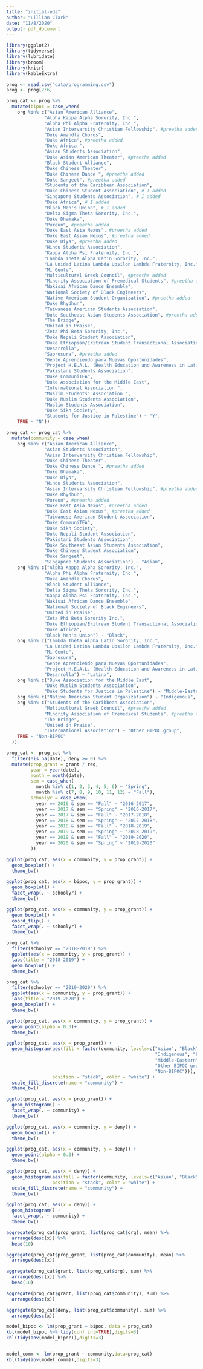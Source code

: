 ```yaml
---
title: "initial-eda"
author: "Lillian Clark"
date: "11/8/2020"
output: pdf_document
---
```


```r
library(ggplot2)
library(tidyverse)
library(lubridate)
library(broom)
library(knitr)
library(kableExtra)
```

```r
prog <- read.csv("data/programming.csv")
prog <- prog[2:6] 
```

```r
prog_cat <- prog %>%
  mutate(bipoc = case_when(
    org %in% c("Asian American Alliance", 
              "Alpha Kappa Alpha Sorority, Inc.",
              "Alpha Phi Alpha Fraternity, Inc.",
              "Asian Intervarsity Christian Fellowship", #preetha added
              "Duke Amandla Chorus",
              "Duke Africa", #preetha added
              "Duke Africa ",
              "Asian Students Association",
              "Duke Asian American Theater", #preetha added
              "Black Student Alliance",
              "Duke Chinese Theater",
              "Duke Chinese Dance ", #preetha added
              "Duke Sangeet", #preetha added
              "Students of the Caribbean Association",
              "Duke Chinese Student Association", # I added
              "Singapore Students Association", # I added
              "Duke Africa", # I added
              "Black Men's Union", # I added
              "Delta Sigma Theta Sorority, Inc.",
              "Duke Dhamaka",
              "Pureun", #preetha added
              "Duke East Asia Nexus", #preetha added
              "Duke East Asian Nexus", #preetha added
              "Duke Diya", #preetha added
              "Hindu Students Association",
              "Kappa Alpha Psi Fraternity, Inc.",
              "Lambda Theta Alpha Latin Sorority, Inc.",
              "La Unidad Latina Lambda Upsilon Lambda Fraternity, Inc.",
              "Mi Gente",
              "Multicultural Greek Council", #preetha added
              "Minority Association of Premedical Students", #preetha added
              "Nakisai African Dance Ensemble",
              "National Society of Black Engineers",
              "Native American Student Organization", #preetha added
              "Duke Rhydhun",
              "Taiwanese American Students Association",
              "Duke Southeast Asian Students Association", #preetha added
              "The Bridge",
              "United in Praise",
              "Zeta Phi Beta Sorority, Inc.",
              "Duke Nepali Student Association",
              "Duke Ethiopian/Eritrean Student Transactional Association",
              "Desarrolla",
              "Sabrosura", #preetha added
              "Gente Aprendiendo para Nuevas Oportunidades",
              "Project H.E.A.L. (Health Education and Awareness in Latin America)",
              "Pakistani Students Association",
              "Duke CommuniTEA",
              "Duke Association for the Middle East",
              "International Association ",
              "Muslim Students' Association ",
              "Duke Muslim Students Association",
              "Muslim Students Association",
              "Duke Sikh Society",
              "Students for Justice in Palestine") ~ "Y",
    TRUE ~ "N"))
```

```r
prog_cat <- prog_cat %>%
  mutate(community = case_when(
    org %in% c("Asian American Alliance",
              "Asian Students Association",
              "Asian Intervarsity Christian Fellowship",
              "Duke Chinese Theater",
              "Duke Chinese Dance ", #preetha added
              "Duke Dhamaka",
              "Duke Diya",
              "Hindu Students Association",
              "Asian Intervarsity Christian Fellowship", #preetha added
              "Duke Rhydhun",
              "Pureun", #preetha added
              "Duke East Asia Nexus", #preetha added
              "Duke East Asian Nexus", #preetha added
              "Taiwanese American Student Association",
              "Duke CommuniTEA",
              "Duke Sikh Society",
              "Duke Nepali Student Association",
              "Pakistani Students Association",
              "Duke Southeast Asian Students Association",
              "Duke Chinese Student Association",
              "Duke Sangeet",
              "Singapore Students Association") ~ "Asian",
    org %in% c("Alpha Kappa Alpha Sorority, Inc.",
              "Alpha Phi Alpha Fraternity, Inc.",
              "Duke Amandla Chorus",
              "Black Student Alliance",
              "Delta Sigma Theta Sorority, Inc.",
              "Kappa Alpha Psi Fraternity, Inc.",
              "Nakisai African Dance Ensemble",
              "National Society of Black Engineers",
              "United in Praise",
              "Zeta Phi Beta Sorority Inc.",
              "Duke Ethiopian/Eritrean Student Transactional Association",
              "Duke Africa",
              "Black Men's Union") ~ "Black",
    org %in% c("Lambda Theta Alpha Latin Sorority, Inc.", 
              "La Unidad Latina Lambda Upsilon Lambda Fraternity, Inc.",
              "Mi Gente",
              "Sabrosura",
              "Gente Aprendiendo para Nuevas Oportunidades",
              "Project H.E.A.L. (Health Education and Awareness in Latin America)",
              "Desarrolla") ~ "Latinx",
    org %in% c("Duke Association for the Middle East",
              "Duke Muslim Students Association",
              "Duke Students for Justice in Palestine") ~ "Middle-Eastern",
    org %in% c("Native American Student Organization") ~ "Indigenous",
    org %in% c("Students of the Caribbean Association",
              "Multicultural Greek Council", #preetha added
              "Minority Association of Premedical Students", #preetha added
              "The Bridge",
              "United in Praise",
              "International Association") ~ "Other BIPOC group",
    TRUE ~ "Non-BIPOC"
  ))
```

```r
prog_cat <- prog_cat %>%
  filter(!is.na(date), deny >= 0) %>%
  mutate(prop_grant = grant / req,
         year = year(date),
         month = month(date),
         sem = case_when(
           month %in% c(1, 2, 3, 4, 5, 6) ~ "Spring",
           month %in% c(7, 8, 9, 10, 11, 12) ~ "Fall"),
         schoolyr = case_when(
           year == 2016 & sem == "Fall" ~ "2016-2017",
           year == 2017 & sem == "Spring" ~ "2016-2017",
           year == 2017 & sem == "Fall" ~ "2017-2018",
           year == 2018 & sem == "Spring" ~ "2017-2018",
           year == 2018 & sem == "Fall" ~ "2018-2019",
           year == 2019 & sem == "Spring" ~ "2018-2019",
           year == 2019 & sem == "Fall" ~ "2019-2020",
           year == 2020 & sem == "Spring" ~ "2019-2020"
         ))
```

```r
ggplot(prog_cat, aes(x = community, y = prop_grant)) +
  geom_boxplot() +
  theme_bw()

ggplot(prog_cat, aes(x = bipoc, y = prop_grant)) +
  geom_boxplot() +
  facet_wrap(. ~ schoolyr) +
  theme_bw()

ggplot(prog_cat, aes(x = community, y = prop_grant)) +
  geom_boxplot() +
  coord_flip() +
  facet_wrap(. ~ schoolyr) +
  theme_bw()

prog_cat %>%
  filter(schoolyr == "2018-2019") %>%
  ggplot(aes(x = community, y = prop_grant)) +
  labs(title = "2018-2019") +
  geom_boxplot() +
  theme_bw()

prog_cat %>%
  filter(schoolyr == "2019-2020") %>%
  ggplot(aes(x = community, y = prop_grant)) +
  labs(title = "2019-2020") +
  geom_boxplot() +
  theme_bw()

ggplot(prog_cat, aes(x = community, y = prop_grant)) +
  geom_point(alpha = 0.3)+
  theme_bw()

ggplot(prog_cat, aes(x = prop_grant)) +
  geom_histogram(aes(fill = factor(community, levels=c("Asian", "Black", 
                                                       "Indigenous", "Latinx", 
                                                       "Middle-Eastern", 
                                                       "Other BIPOC group", 
                                                       "Non-BIPOC"))),
                 position = "stack", color = "white") +
  scale_fill_discrete(name = "community") +
  theme_bw()

ggplot(prog_cat, aes(x = prop_grant)) +
  geom_histogram() +
  facet_wrap(. ~ community) +
  theme_bw()
```


```r
ggplot(prog_cat, aes(x = community, y = deny)) +
  geom_boxplot() +
  theme_bw()

ggplot(prog_cat, aes(x = community, y = deny)) +
  geom_point(alpha = 0.3) +
  theme_bw()

ggplot(prog_cat, aes(x = deny)) +
  geom_histogram(aes(fill = factor(community, levels=c("Asian", "Black", "Indigenous", "Latinx", "Middle-Eastern", "Other BIPOC group", "Non-BIPOC"))),
                 position = "stack", color = "white") +
  scale_fill_discrete(name = "community") +
  theme_bw()

ggplot(prog_cat, aes(x = deny)) +
  geom_histogram() +
  facet_wrap(. ~ community) +
  theme_bw()
```

```r
aggregate(prog_cat$prop_grant, list(prog_cat$org), mean) %>%
  arrange(desc(x)) %>%
  head(10)

aggregate(prog_cat$prop_grant, list(prog_cat$community), mean) %>%
  arrange(desc(x))

aggregate(prog_cat$grant, list(prog_cat$org), sum) %>%
  arrange(desc(x)) %>%
  head(10)

aggregate(prog_cat$grant, list(prog_cat$community), sum) %>%
  arrange(desc(x))

aggregate(prog_cat$deny, list(prog_cat$community), sum) %>%
  arrange(desc(x))
```

```r
model_bipoc <- lm(prop_grant ~ bipoc, data = prog_cat)
kbl(model_bipoc %>% tidy(conf.int=TRUE),digits=3)
kbl(tidy(aov(model_bipoc)),digits=3)


model_comm <- lm(prop_grant ~ community,data=prog_cat)
kbl(tidy(aov(model_comm)),digits=3)
```


